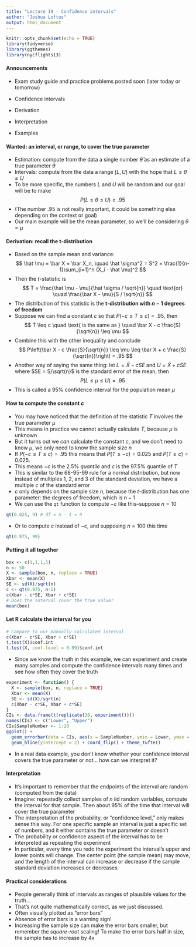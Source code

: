```yaml
---
title: "Lecture 19 - Confidence intervals"
author: "Joshua Loftus"
output: html_document
---
```


```r
knitr::opts_chunk$set(echo = TRUE)
library(tidyverse)
library(ggthemes)
library(nycflights13)
```

#### Announcements

- Exam study guide and practice problems posted soon (later today or tomorrow)

- Confidence intervals
- Derivation
- Interpretation
- Examples

#### Wanted: an interval, or range, to cover the true parameter

- Estimation: compute from the data a single number $\hat \theta$ as an estimate of a true parameter $\theta$
- Intervals: compute from the data a range $[L, U]$ with the hope that $L \leq \theta \leq U$
- To be more specific, the numbers $L$ and $U$ will be random and our goal will be to make
$$
P(L \leq \theta \leq U) \geq .95
$$
- (The number .95 is not really important, it could be something else depending on the context or goal)
- Our main example will be the mean parameter, so we'll be considering $\theta = \mu$

#### Derivation: recall the t-distribution

- Based on the sample mean and variance:
$$
\hat \mu = \bar X = \bar X_n, \quad
\hat \sigma^2 = S^2 = \frac{1}{n-1}\sum_{i=1}^n (X_i - \hat \mu)^2
$$
- Then the $t$-statistic is
$$
T = \frac{\hat \mu - \mu}{\hat \sigma / \sqrt{n}} \quad \text{or} \quad
\frac{\bar X - \mu}{S / \sqrt{n}}
$$
- The distribution of this statistic is the **t-distribution with $n-1$ degrees of freedom**
- Suppose we can find a constant $c$ so that $P(-c \leq T \leq c) = .95$, then
$$
T \leq c \quad \text{ is the same as } \quad \bar X - c \frac{S}{\sqrt{n}} \leq \mu
$$
- Combine this with the other inequality and conclude
$$
P\left(\bar X - c \frac{S}{\sqrt{n}} \leq \mu \leq \bar X + c \frac{S}{\sqrt{n}}\right) = .95 
$$
- Another way of saying the same thing: let $L = \bar X - c SE$ and $U = \bar X + c SE$ where $SE = S/\sqrt{n}$ is the standard error of the mean, then
$$
P(L \leq \mu \leq U) = .95
$$
- This is called a 95\% confidence interval for the population mean $\mu$

#### How to compute the constant $c$

- You may have noticed that the definition of the statistic $T$ involves the true parameter $\mu$
- This means in practice we cannot actually calculate $T$, because $\mu$ is unknown
- But it turns out we *can* calculate the constant $c$, and we don't need to know $\mu$, we only need to know the sample size $n$
- If $P(-c \leq T \leq c) = .95$ this means that $P(T \leq -c) = 0.025$ and $P(T \geq c) = 0.025$.
- This means $-c$ is the 2.5\% *quantile* and $c$ is the 97.5\% quantile of $T$
- This is similar to the 68-95-99 rule for a normal distribution, but now instead of multiples 1, 2, and 3 of the standard deviation, we have a multiple $c$ of the standard error
- $c$ only depends on the sample size $n$, because the $t$-distribution has one parameter: the degrees of freedom, which is $n-1$
- We can use the `qt` function to compute $-c$ like this--suppose $n = 10$

```r
qt(0.025, 9) # df = n - 1 = 9
```
- Or to compute $c$ instead of $-c$, and supposing $n = 100$ this time

```r
qt(0.975, 99)
```
#### Putting it all together

```r
box <- c(1,1,1,5)
n <- 50
X <- sample(box, n, replace = TRUE)
Xbar <- mean(X)
SE <- sd(X)/sqrt(n)
c <- qt(0.975, n-1)
c(Xbar - c*SE, Xbar + c*SE)
# Does the interval cover the true value?
mean(box)
```

#### Let R calculate the interval for you

```r
# Compare to our manually calculated interval
c(Xbar - c*SE, Xbar + c*SE)
t.test(X)$conf.int
t.test(X, conf.level = 0.99)$conf.int
```

- Since we know the truth in this example, we can experiment and create many samples and compute the confidence intervals many times and see how often they cover the truth

```r
experiment <- function() {
  X <- sample(box, n, replace = TRUE)
  Xbar <- mean(X)
  SE <- sd(X)/sqrt(n)
  c(Xbar - c*SE, Xbar + c*SE)
}
CIs <- data.frame(t(replicate(20, experiment())))
names(CIs) <- c("Lower", "Upper")
CIs$SampleNumber <- 1:20
ggplot() + 
  geom_errorbar(data = CIs, aes(x = SampleNumber, ymin = Lower, ymax = Upper)) +
  geom_hline(yintercept = 2) + coord_flip() + theme_tufte()
```

- In a real data example, you don't know whether your confidence interval covers the true parameter or not... how can we interpret it?

#### Interpretation

- It's important to remember that the endpoints of the interval are random (computed from the data)
- Imagine: repeatedly collect samples of $n$ iid random variables, compute the interval for that sample. Then about 95\% of the time that interval will cover the true parameter
- The interpretation of the probability, or "confidence level," only makes sense this way. For one specific sample an interval is just a specific set of numbers, and it either contains the true parameter or doesn't
- The probability or confidence aspect of the interval has to be interpreted as repeating the experiment
- In particular, every time you redo the experiment the interval's upper and lower points will change. The center point (the sample mean) may move, and the length of the interval can increase or decrease if the sample standard deviation increases or decreases

#### Practical considerations

- People generally think of intervals as ranges of plausible values for the truth...
- That's not quite mathematically correct, as we just discussed. 
- Often visually plotted as "error bars"
- Absence of error bars is a warning sign!
- Increasing the sample size can make the error bars smaller, but remember the *square-root* scaling! To make the error bars half in size, the sample has to increase by 4x


